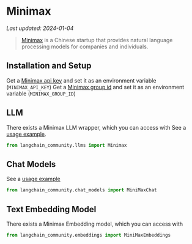 # Minimax
*Last updated: 2024-01-04*

>[Minimax](https://api.minimax.chat) is a Chinese startup that provides natural language processing models
> for companies and individuals.

## Installation and Setup
Get a [Minimax api key](https://api.minimax.chat/user-center/basic-information/interface-key) and set it as an environment variable (`MINIMAX_API_KEY`)
Get a [Minimax group id](https://api.minimax.chat/user-center/basic-information) and set it as an environment variable (`MINIMAX_GROUP_ID`)


## LLM

There exists a Minimax LLM wrapper, which you can access with
See a [usage example](/docs/integrations/llms/minimax).

```python
from langchain_community.llms import Minimax
```

## Chat Models

See a [usage example](/docs/integrations/chat/minimax)

```python
from langchain_community.chat_models import MiniMaxChat
```

## Text Embedding Model

There exists a Minimax Embedding model, which you can access with
```python
from langchain_community.embeddings import MiniMaxEmbeddings
```
